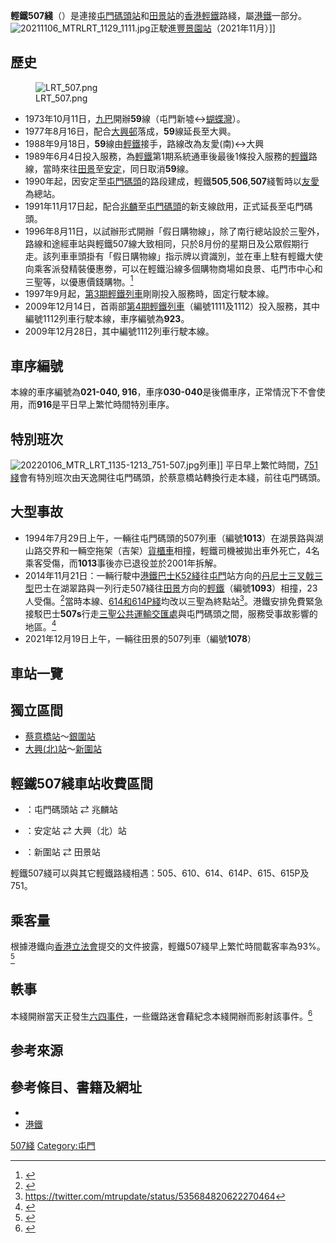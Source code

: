 {{Infobox rail system-route
| name        = 香港輕鐵507線
| native_name = {{lang|en|Hong Kong Light Rail Route 507}}
| color       = {{輕鐵顏色|507}}
| logo        = 
| logo_width  =
| image       = File:1017 MTR Light Rail 507 03-07-2020.jpg
| image_width =
| image_alt   =
| caption     =
| locale      = {{HKG}}[[屯門區|屯門區]]
| type        = [[輕軌運輸系統|輕軌運輸系統]]
| system      = [[香港輕鐵|香港輕鐵]]
| status      = 營運中
| start       = {{站|屯門碼頭}}
| end         = {{站|田景}}
| routes      = 
| character   = 地面、高架
| linelength  =
| tracklength =
| speed       = 最高70公里/小時
| tracks      = 2條
| stations    = 16個
| gauge       = {{標準軌}}
| minradius   = 
| maxgrade    = 
| elevation   = 
| electrification = [[直流電|直流電]] 750 V [[高架電纜|高架電纜]]
| block_signal = 
| signalling  = 
| depot       = [[港鐵屯門車廠|港鐵屯門車廠]]
| stock       = {{plainlist|
* [[輕鐵第一期列車|輕鐵第一期列車]]
* [[輕鐵第二期列車|輕鐵第二期列車]]
* [[輕鐵第三期列車|輕鐵第三期列車]]
* [[輕鐵第四期列車|輕鐵第四期列車]]
* [[輕鐵第五期列車|輕鐵第五期列車]]
}}
| fleet_size  = 1卡編組或2卡編組
| open        = {{start date and age|1989|6|4}}
| lastextension = 
| close       = 
| daily_ridership =
| owner       = [[九廣鐵路公司|九廣鐵路公司]]
| operator    = [[香港鐵路有限公司|香港鐵路有限公司]]
| website     =
| map         = {{香港輕鐵RDT/507|inline=yes}}
| map_state   = collapsed
}}
'''輕鐵507綫'''（{{lang-en|'''Light Rail Route 507'''}}）是連接[[屯門碼頭站|屯門碼頭站]]和[[田景站|田景站]]的[[香港輕鐵|香港輕鐵]]路綫，屬[[港鐵|港鐵]]一部分。
[[File:20211106_MTRLRT_1129_1111.jpg|thumb]]正駛進[[豐景園站|豐景園站]]（2021年11月）]]

==歷史==
[[File:LRT_507.png|thumb]]
*1973年10月11日，[[九巴|九巴]]開辦'''59'''線（屯門新墟↔[[蝴蝶灣|蝴蝶灣]]）。
*1977年8月16日，配合[[大興邨|大興邨]]落成，'''59'''線延長至大興。
*1988年9月18日，'''59'''線由[[香港輕鐵|輕鐵]]接手，路線改為友愛(南)↔大興
*1989年6月4日投入服務，為[[香港輕鐵|輕鐵]]第1期系統通車後最後1條投入服務的[[香港輕鐵|輕鐵]]路線，當時來往[[田景站|田景]]至[[安定站_(香港)|安定]]，同日取消'''59'''線。
*1990年起，因安定至[[屯門碼頭站|屯門碼頭]]的路段建成，輕鐵'''505''','''506''','''507'''綫暫時以[[友愛站|友愛]]為總站。
*1991年11月17日起，配合[[兆麟站|兆麟]]至[[屯門碼頭站|屯門碼頭]]的新支線啟用，正式延長至屯門碼頭。
*1996年8月11日，以試辦形式開辦「假日購物線」，除了南行總站設於三聖外，路線和途經車站與輕鐵507線大致相同，只於8月份的星期日及公眾假期行走。該列車車頭掛有「假日購物線」指示牌以資識別，並在車上駐有輕鐵大使向乘客派發精裝優惠劵，可以在輕鐵沿線多個購物商場如良景、屯門市中心和三聖等，以優惠價錢購物。<ref>{{cite news|title=輕鐵假日購物線|url=https://scontent.fhkg10-1.fna.fbcdn.net/v/t1.0-9/48403483_2642963019047959_8063169020787949568_n.jpg?_nc_cat=109&_nc_ht=scontent.fhkg10-1.fna&oh=e96276f039fe1ec7f273dd4de78e8fe1&oe=5C9F9709|website=Facebook|date=2018-12-23|accessdate=2018-12-23}}{{Dead link|date=2019年12月 |bot=InternetArchiveBot |fix-attempted=yes }}</ref>
*1997年9月起，[[輕鐵Goninan輕軌車輛|第3期輕鐵列車]]剛剛投入服務時，固定行駛本線。
*2009年12月14日，首兩部[[輕鐵中國南車輕軌車輛|第4期輕鐵列車]]（編號1111及1112）投入服務，其中編號1112列車行駛本線，車序編號為'''923'''。
*2009年12月28日，其中編號1112列車行駛本線。

==車序編號==
本線的車序編號為'''021-040, 916'''，車序'''030-040'''是後備車序，正常情況下不會使用，而'''916'''是平日早上繁忙時間特別車序。

==特別班次==
[[File:20220106_MTR_LRT_1135-1213_751-507.jpg|thumb]]列車]]
平日早上繁忙時間，[[香港輕鐵751綫|751綫]]會有特別班次由天逸開往屯門碼頭，於蔡意橋站轉換行走本綫，前往屯門碼頭。

==大型事故==
*1994年7月29日上午，一輛往屯門碼頭的507列車（編號'''1013'''）在湖景路與湖山路交界和一輛空拖架（吉架）[[貨櫃車|貨櫃車]]相撞，輕鐵司機被拋出車外死亡，4名乘客受傷，而'''1013'''事後亦已退役並於2001年拆解。
*2014年11月21日：一輛行駛中[[港鐵巴士K52綫|港鐵巴士K52綫]]往[[屯門|屯門]]站方向的[[丹尼士三叉戟三型|丹尼士三叉戟三型]]巴士在湖翠路與一列行走507綫往[[田景站|田景]]方向的[[香港輕鐵|輕鐵]]（編號'''1093'''）相撞，23人受傷。<ref>{{Cite web |url=https://hk.on.cc/hk/bkn/cnt/news/20141121/bkn-20141121144335014-1121_00822_001.html |title=屯門輕鐵雙層巴互撼　23人傷 |access-date=2019-09-29 |archive-date=2020-11-06 |archive-url=https://web.archive.org/web/20201106163447/https://hk.on.cc/hk/bkn/cnt/news/20141121/bkn-20141121144335014-1121_00822_001.html |dead-url=no }}</ref>當時本線、[[香港輕鐵614、614P綫|614和614P綫]]均改以三聖為終點站<ref>https://twitter.com/mtrupdate/status/535684820622270464</ref>。港鐵安排免費緊急接駁巴士'''507s'''行走[[三聖公共運輸交匯處|三聖公共運輸交匯處]]與屯門碼頭之間，服務受事故影響的地區。<ref>{{Cite web |url=https://www.youtube.com/watch?v=cfMzaCPRu2g |title=港鐵緊急接駁巴士507s |access-date=2019-09-29 |archive-date=2020-11-04 |archive-url=https://web.archive.org/web/20201104095600/https://www.youtube.com/watch?v=cfMzaCPRu2g |dead-url=no }}</ref>
*2021年12月19日上午，一輛往田景的507列車（編號'''1078'''）

==車站一覽==
{{港鐵車站列表/輕鐵507綫}}

==獨立區間==
*[[蔡意橋站|蔡意橋站]]～[[銀圍站|銀圍站]]
*[[大興(北)站|大興(北)站]]～[[新圍站|新圍站]]

==輕鐵507綫車站收費區間==
*{{港鐵路線標誌|第1收費區}}：屯門碼頭站 ⇄ 兆麟站
*{{港鐵路線標誌|第2收費區}}：安定站 ⇄ 大興（北）站
*{{港鐵路線標誌|第3收費區}}：新圍站 ⇄ 田景站

輕鐵507綫可以與其它輕鐵路綫相遇：505、610、614、614P、615、615P及751。

==乘客量==
根據港鐵向[[香港立法會|香港立法會]]提交的文件披露，輕鐵507綫早上繁忙時間載客率為93%。<ref>{{cite news|title=港鐵逼爆每一程 邊條綫載客率104%？|url=http://hk.apple.nextmedia.com/realtime/news/20160413/54982637|newspaper=蘋果日報 (香港)|date=2014-04-13|accessdate=2014-04-15|archive-date=2020-05-11|archive-url=https://web.archive.org/web/20200511055247/http://hk.apple.nextmedia.com/realtime/news/20160413/54982637|dead-url=no}}</ref>

==軼事==
本綫開辦當天正發生[[六四事件|六四事件]]，一些鐵路迷會藉紀念本綫開辦而影射該事件。<ref>{{cite web |url=http://www.discuss.com.hk/viewthread.php?tid=19276281 |title=聽日係23週年…… |date=2012-06-03 |website=香港討論區 |access-date=2017-02-03 |archive-date=2020-11-13 |archive-url=https://web.archive.org/web/20201113063017/https://www.discuss.com.hk/viewthread.php?tid=19276281 |dead-url=no }}</ref>

==参考來源==
{{reflist|30em}}

==參考條目、書籍及網址==
*{{Fact|新界（西）區巴士路線發展史|time=2017-06-19T02:28:32+00:00}}
*[http://www.mtr.com.hk 港鐵] {{Wayback|url=http://www.mtr.com.hk/ |date=20210726163007 }}

{{輕鐵路綫}}
{{港鐵系統|LRT}}
{{港鐵路綫及服務}}
{{港鐵公司於粵港澳大灣區經營的鐵路及交通業務}}
{{珠三角交通}}

[[Category:香港輕鐵路綫|507綫]]
[[Category:屯門|Category:屯門]]